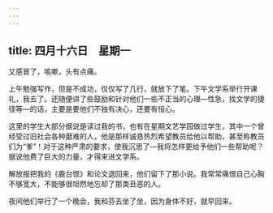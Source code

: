 ```yaml
---
---
---
```

title: 四月十六日　星期一
---




又感冒了，咳嗽，头有点痛。

上午勉强写作，但是不成功，仅仅写了几行，就放下了笔。下午文学系举行开课礼，我去了。还随便讲了些鼓励和针对他们一些不正当的心理―性急，找文学的捷径等―的话，主要是要他们不独有决心，还要有恒心。

这里的学生大部分据说是读过我的书，也有在星期文艺学园做过学生，其中一个曾经受过旧社会各种磨难的人，他是那样诚恳热烈希望教员给他以帮助，甚至称教员们为“爹”！对于这种严肃的要求，使我沉思了―我将怎样更给予他们一些帮助呢？据说他费了巨大的力量，才得来进文学系。

解放报把我的《鹿台恨》和论文退回来，他们留下了那小说。我常常痛恨自己心胸不够宽大，不能够很坦然地忘却了那类丑恶的人。

夜间他们举行了一个晚会，我和芬去坐了坐，因为身体不好，就早回来。